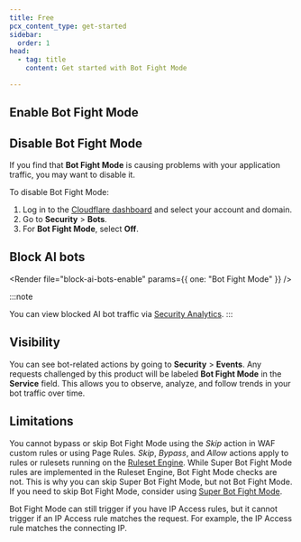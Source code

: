 ```yaml
---
title: Free
pcx_content_type: get-started
sidebar:
  order: 1
head:
  - tag: title
    content: Get started with Bot Fight Mode

---
```



<Render file="bot-fight-mode-definition" />

## Enable Bot Fight Mode

<Render file="bot-fight-mode-enable" />

## Disable Bot Fight Mode

If you find that **Bot Fight Mode** is causing problems with your application traffic, you may want to disable it.

To disable Bot Fight Mode:

1. Log in to the [Cloudflare dashboard](https://dash.cloudflare.com/login) and select your account and domain.
2. Go to **Security** > **Bots**.
3. For **Bot Fight Mode**, select **Off**.

## Block AI bots

<Render file="block-ai-bots-enable" params={{ one: "Bot Fight Mode" }} />

:::note

You can view blocked AI bot traffic via [Security Analytics](/waf/analytics/security-analytics/). 
:::

## Visibility

You can see bot-related actions by going to **Security** > **Events**. Any requests challenged by this product will be labeled **Bot Fight Mode** in the **Service** field. This allows you to observe, analyze, and follow trends in your bot traffic over time.

## Limitations

You cannot bypass or skip Bot Fight Mode using the _Skip_ action in WAF custom rules or using Page Rules. _Skip_, _Bypass_, and _Allow_ actions apply to rules or rulesets running on the [Ruleset Engine](/ruleset-engine/). While Super Bot Fight Mode rules are implemented in the Ruleset Engine, Bot Fight Mode checks are not. This is why you can skip Super Bot Fight Mode, but not Bot Fight Mode. If you need to skip Bot Fight Mode, consider using [Super Bot Fight Mode](/bots/get-started/pro/).

Bot Fight Mode can still trigger if you have IP Access rules, but it cannot trigger if an IP Access rule matches the request. For example, the IP Access rule matches the connecting IP.
